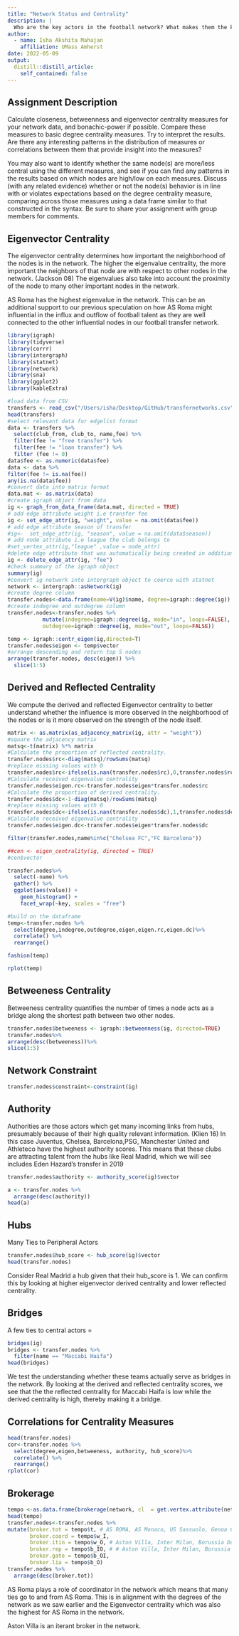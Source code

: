 ```yaml
---
title: "Network Status and Centrality"
description: |
  Who are the key actors in the football network? What makes them the key actors
author:
  - name: Isha Akshita Mahajan
    affiliation: UMass Amherst
date: 2022-05-09
output:
  distill::distill_article:
    self_contained: false
---
```


## Assignment Description

Calculate closeness, betweenness and eigenvector centrality measures for your network data, and bonachic-power if possible. Compare these measures to basic degree centrality measures. Try to interpret the results. Are there any interesting patterns in the distribution of measures or correlations between them that provide insight into the measures?

You may also want to identify whether the same node(s) are more/less central using the different measures, and see if you can find any patterns in the results based on which nodes are high/low on each measures. Discuss (with any related evidence) whether or not the node(s) behavior is in line with or violates expectations based on the degree centrality measure, comparing across those measures using a data frame similar to that constructed in the syntax. Be sure to share your assignment with group members for comments.


## Eigenvector Centrality

The eigenvector centrality determines how important the neighborhood of the nodes is in the network. The higher the eigenvalue centrality, the more important the neighbors of that node are with respect to other nodes in the network. (Jackson 08) The eigenvalues also take into account the proximity of the node to many other important nodes in the network. 

AS Roma has the highest eigenvalue in the network. This can be an additional support to our previous speculation on how AS Roma might influential in the influx and outflow of football talent as they are well connected to the other influential nodes in our football transfer network. 


```r
library(igraph)
library(tidyverse)
library(corrr)
library(intergraph)
library(statnet)
library(network)
library(sna)
library(ggplot2)
library(kableExtra)

#load data from CSV
transfers <- read_csv("/Users/isha/Desktop/GitHub/transfernetworks.csv")
head(transfers)
#select relevant data for edgelist format
data <- transfers %>% 
  select(club_from, club_to, name,fee) %>% 
  filter(fee != "free transfer") %>% 
  filter(fee != "loan transfer") %>% 
  filter (fee != 0)
data$fee <- as.numeric(data$fee) 
data <- data %>% 
filter(fee != is.na(fee))
any(is.na(data$fee))
#convert data into matrix format
data.mat <- as.matrix(data)
#create igraph object from data
ig <- graph_from_data_frame(data.mat, directed = TRUE)
# add edge attribute weight i.e transfer fee
ig <- set_edge_attr(ig, "weight", value = na.omit(data$fee))
# add edge attribute season of transfer
#ig<-  set_edge_attr(ig, "season", value = na.omit(data$season))
# add node attribute i.e league the club belongs to
#set_vertex_attr(ig,"league" ,value = node_attr)
#delete edge attribute that was automatically being created in addition to weight
ig <- delete_edge_attr(ig, "fee")
#check summary of the igraph object
summary(ig)
#convert ig network into intergraph object to coerce with statnet
network <- intergraph::asNetwork(ig) 
#create degree column
transfer.nodes<-data.frame(name=V(ig)$name, degree=igraph::degree(ig))
#create indegree and outdegree column
transfer.nodes<-transfer.nodes %>%
           mutate(indegree=igraph::degree(ig, mode="in", loops=FALSE),
           outdegree=igraph::degree(ig, mode="out", loops=FALSE))
```


```r
temp <- igraph::centr_eigen(ig,directed=T)
transfer.nodes$eigen <- temp$vector
#arrange descending and return top 5 nodes
arrange(transfer.nodes, desc(eigen)) %>%
  slice(1:5)
```

## Derived and Reflected Centrality

 We compute the derived and reflected Eigenvector centrality to better understand whether the influence is more observed in the neighborhood of the nodes or is it more observed on the strength of the node itself. 

```r
matrix <- as.matrix(as_adjacency_matrix(ig, attr = "weight"))
#square the adjacency matrix
matsq<-t(matrix) %*% matrix
#Calculate the proportion of reflected centrality.
transfer.nodes$rc<-diag(matsq)/rowSums(matsq)
#replace missing values with 0
transfer.nodes$rc<-ifelse(is.nan(transfer.nodes$rc),0,transfer.nodes$rc)
#Calculate received eigenvalue centrality
transfer.nodes$eigen.rc<-transfer.nodes$eigen*transfer.nodes$rc
#Calculate the proportion of derived centrality.
transfer.nodes$dc<-1-diag(matsq)/rowSums(matsq)
#replace missing values with 0
transfer.nodes$dc<-ifelse(is.nan(transfer.nodes$dc),1,transfer.nodes$dc)
#Calculate received eigenvalue centrality
transfer.nodes$eigen.dc<-transfer.nodes$eigen*transfer.nodes$dc
```

```r
filter(transfer.nodes,name%in%c("Chelsea FC","FC Barcelona"))
```

```r
##cen <- eigen_centrality(ig, directed = TRUE)
#cen$vector
```

```r
transfer.nodes%>%
  select(-name) %>% 
  gather() %>% 
  ggplot(aes(value)) +
    geom_histogram() +
    facet_wrap(~key, scales = "free")
```

```r
#build on the dataframe
temp<-transfer.nodes %>% 
  select(degree,indegree,outdegree,eigen,eigen.rc,eigen.dc)%>%
  correlate() %>%
  rearrange()
```

```r
fashion(temp)
```

```r
rplot(temp)
```

## Betweeness Centrality

Betweeness centrality quantifies the number of times a node acts as a bridge along the shortest path between two other nodes.

```r
transfer.nodes$betweeness <- igraph::betweenness(ig, directed=TRUE)
transfer.nodes%>%
arrange(desc(betweeness))%>%
slice(1:5)
```

## Network Constraint 

```r
transfer.nodes$constraint<-constraint(ig)
```

## Authority 

Authorities are those actors which get many incoming links from hubs, presumably because of their high quality relevant information. (Klien 16) In this case Juventus, Chelsea, Barcelona,PSG, Manchester United and Athleteco have the highest authority scores. This means that these clubs are attracting talent from the hubs like Real Madrid, which we will see includes Eden Hazard's transfer in 2019

```r
transfer.nodes$authority <- authority_score(ig)$vector

a <- transfer.nodes %>% 
  arrange(desc(authority))
head(a)
```

## Hubs 

Many Ties to Peripheral Actors 

```r
transfer.nodes$hub_score <- hub_score(ig)$vector
head(transfer.nodes)
```

Consider Real Madrid a hub given that their hub_score is 1. We can confirm this by looking at higher eigenvector derived centrality and lower reflected centrality. 

## Bridges 

A few ties to central actors =

```r
bridges(ig)
bridges <- transfer.nodes %>% 
  filter(name == "Maccabi Haifa")
head(bridges)
```

We test the understanding whether these teams actually serve as bridges in the network. By looking at the derived and reflected centrality scores, we see that the the reflected centrality for Maccabi Haifa is low while the derived centrality is high, thereby making it a bridge. 


## Correlations for Centrality Measures 

```r
head(transfer.nodes)
cor<-transfer.nodes %>% 
  select(degree,eigen,betweeness, authority, hub_score)%>%
  correlate() %>%
  rearrange()
rplot(cor)
```

## Brokerage 

```r
tempo <-as.data.frame(brokerage(network, cl  = get.vertex.attribute(network,"league"))$raw.nli)
head(tempo)
transfer.nodes<-transfer.nodes %>%
mutate(broker.tot = tempo$t, # AS ROMA, AS Monaco, US Sassuolo, Genoa CFC, Atlanta BC
       broker.coord = tempo$w_I,
       broker.itin = tempo$w_O, # Aston Villa, Inter Milan, Borussia Dortmund, ACF florentina
       broker.rep = tempo$b_IO, # # Aston Villa, Inter Milan, Borussia Dortmund, ACF florentina
       broker.gate = tempo$b_OI,
       broker.lia = tempo$b_O)
transfer.nodes %>% 
  arrange(desc(broker.tot))
```

AS Roma plays a role of coordinator in the network which means that many ties go to and from AS Roma. This is in alignment with the degrees of the network as we saw earlier and the Eigenvector centrality which was also the highest for AS Roma in the network. 

Aston Villa is an iterant broker in the network. 





